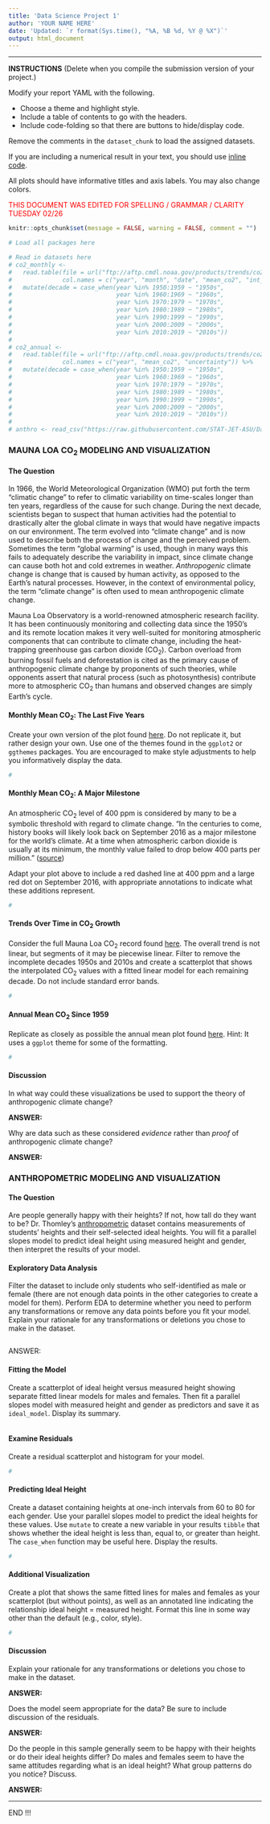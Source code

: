 ```yaml
---
title: 'Data Science Project 1'
author: 'YOUR NAME HERE'
date: 'Updated: `r format(Sys.time(), "%A, %B %d, %Y @ %X")`'
output: html_document
---
```


<hr> 

**INSTRUCTIONS** (Delete when you compile the submission version of your project.)

Modify your report YAML with the following.

* Choose a theme and highlight style.
* Include a table of contents to go with the headers.
* Include code-folding so that there are buttons to hide/display code.

Remove the comments in the `dataset_chunk` to load the assigned datasets.

If you are including a numerical result in your text, you should use [inline code](https://rachelss.github.io/BigDataAnalysis/06-rmd.html).

All plots should have informative titles and axis labels. You may also change colors.

<p style="color: red;">THIS DOCUMENT WAS EDITED FOR SPELLING / GRAMMAR / CLARITY TUESDAY 02/26</p>


```r
knitr::opts_chunk$set(message = FALSE, warning = FALSE, comment = "")
```

```r
# Load all packages here

```

```r
# Read in datasets here
# co2_monthly <- 
#   read.table(file = url("ftp://aftp.cmdl.noaa.gov/products/trends/co2/co2_mm_mlo.txt"),
#              col.names = c("year", "month", "date", "mean_co2", "int_mean_co2", "trend_mean_co2", "numdays")) %>% 
#   mutate(decade = case_when(year %in% 1950:1959 ~ "1950s",
#                             year %in% 1960:1969 ~ "1960s",
#                             year %in% 1970:1979 ~ "1970s",
#                             year %in% 1980:1989 ~ "1980s",
#                             year %in% 1990:1999 ~ "1990s",
#                             year %in% 2000:2009 ~ "2000s",
#                             year %in% 2010:2019 ~ "2010s"))
# 
# co2_annual <- 
#   read.table(file = url("ftp://aftp.cmdl.noaa.gov/products/trends/co2/co2_annmean_mlo.txt"),
#              col.names = c("year", "mean_co2", "uncertainty")) %>% 
#   mutate(decade = case_when(year %in% 1950:1959 ~ "1950s",
#                             year %in% 1960:1969 ~ "1960s",
#                             year %in% 1970:1979 ~ "1970s",
#                             year %in% 1980:1989 ~ "1980s",
#                             year %in% 1990:1999 ~ "1990s",
#                             year %in% 2000:2009 ~ "2000s",
#                             year %in% 2010:2019 ~ "2010s"))
# 
# anthro <- read_csv("https://raw.githubusercontent.com/STAT-JET-ASU/Datasets/master/Instructor/anthropometric.csv")
```


### MAUNA LOA CO~2~ MODELING AND VISUALIZATION

#### The Question

In 1966, the World Meteorological Organization (WMO) put forth the term "climatic change" to refer to climatic variability on time-scales longer than ten years, regardless of the cause for such change. During the next decade, scientists began to suspect that human activities had the potential to drastically alter the global climate in ways that would have negative impacts on our environment. The term evolved into "climate change" and is now used to describe both the process of change and the perceived problem. Sometimes the term "global warming" is used, though in many ways this fails to adequately describe the variability in impact, since climate change can cause both hot and cold extremes in weather. *Anthropogenic* climate change is change that is caused by human activity, as opposed to the Earth’s natural processes. However, in the context of environmental policy, the term "climate change" is often used to mean anthropogenic climate change.

Mauna Loa Observatory is a world-renowned atmospheric research facility. It has been continuously monitoring and collecting data since the 1950’s and its remote location makes it very well-suited for monitoring atmospheric components that can contribute to climate change, including the heat-trapping greenhouse gas carbon dioxide (CO~2~). Carbon overload from burning fossil fuels and deforestation is cited as the primary cause of anthropogenic climate change by proponents of such theories, while opponents assert that natural process (such as photosynthesis) contribute more to atmospheric CO~2~ than humans and observed changes are simply Earth’s cycle.


#### Monthly Mean CO~2~: The Last Five Years

Create your own version of the plot found [here](https://www.esrl.noaa.gov/gmd/ccgg/trends/index.html). Do not replicate it, but rather design your own. Use one of the themes found in the `ggplot2` or `ggthemes` packages. You are encouraged to make style adjustments to help you informatively display the data. 

```r
#
```


#### Monthly Mean CO~2~: A Major Milestone

An atmospheric CO~2~ level of 400 ppm is considered by many to be a symbolic threshold with regard to climate change. "In the centuries to come, history books will likely look back on September 2016 as a major milestone for the world’s climate. At a time when atmospheric carbon dioxide is usually at its minimum, the monthly value failed to drop below 400 parts per million." ([source](https://www.scientificamerican.com/article/earth-s-co2-passes-the-400-ppm-threshold-maybe-permanently/))

Adapt your plot above to include a red dashed line at 400 ppm and a large red dot on September 2016, with appropriate annotations to indicate what these additions represent. 

```r
#
```


#### Trends Over Time in CO~2~ Growth

Consider the full Mauna Loa CO~2~ record found [here](https://www.esrl.noaa.gov/gmd/ccgg/trends/full.html). The overall trend is not linear, but segments of it may be piecewise linear. Filter to remove the incomplete decades 1950s and 2010s and create a scatterplot that shows the interpolated CO~2~ values with a fitted linear model for each remaining decade. Do not include standard error bands.

```r
#
```


#### Annual Mean CO~2~ Since 1959

Replicate as closely as possible the annual mean plot found [here](https://github.com/STAT-JET-ASU/DataScience1/blob/master/Projects/annualCO2plot.png). Hint: It uses a `ggplot` theme for some of the formatting.

```r
#
```


#### Discussion

In what way could these visualizations be used to support the theory of anthropogenic climate change? 

**ANSWER:**


Why are data such as these considered *evidence* rather than *proof* of anthropogenic climate change?

**ANSWER:**


### ANTHROPOMETRIC MODELING AND VISUALIZATION

#### The Question

Are people generally happy with their heights? If not, how tall do they want to be? Dr. Thomley's  [anthropometric](https://stat-jet-asu.github.io/Datasets/InstructorDescriptions/anthropometric.html) dataset contains measurements of students' heights and their self-selected ideal heights. You will fit a parallel slopes model to predict ideal height using measured height and gender, then interpret the results of your model.

#### Exploratory Data Analysis

Filter the dataset to include only students who self-identified as male or female (there are not enough data points in the other categories to create a model for them). Perform EDA to determine whether you need to perform any transformations or remove any data points before you fit your model. Explain your rationale for any transformations or deletions you chose to make in the dataset. 

```r

```

ANSWER:

#### Fitting the Model

Create a scatterplot of ideal height versus measured height showing separate fitted linear models for males and females. Then fit a parallel slopes model with measured height and gender as predictors and save it as `ideal_model`. Display its summary.

```r

```


#### Examine Residuals

Create a residual scatterplot and histogram for your model.

```r
#
```


#### Predicting Ideal Height

Create a dataset containing heights at one-inch intervals from 60 to 80 for each gender. Use your parallel slopes model to predict the ideal heights for these values. Use `mutate` to create a new variable in your results `tibble` that shows whether the ideal height is less than, equal to, or greater than height. The `case_when` function may be useful here. Display the results.

```r
#
```


#### Additional Visualization

Create a plot that shows the same fitted lines for males and females as your scatterplot (but without points), as well as an annotated line indicating the relationship ideal height = measured height. Format this line in some way other than the default (e.g., color, style).

```r
#
```


#### Discussion

Explain your rationale for any transformations or deletions you chose to make in the dataset.

**ANSWER:**


Does the model seem appropriate for the data? Be sure to include discussion of the residuals.

**ANSWER:**


Do the people in this sample generally seem to be happy with their heights or do their ideal heights differ? Do males and females seem to have the same attitudes regarding what is an ideal height? What group patterns do you notice? Discuss.

**ANSWER:**


<hr>

END !!!

